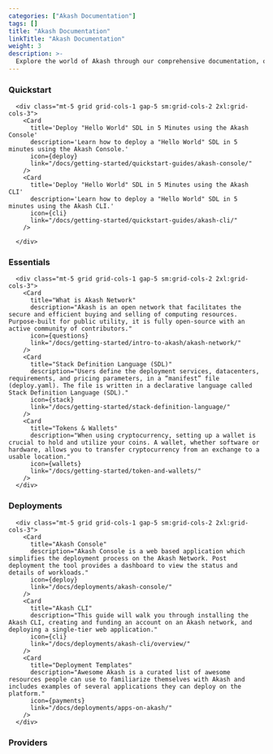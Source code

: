 ```yaml
---
categories: ["Akash Documentation"]
tags: []
title: "Akash Documentation"
linkTitle: "Akash Documentation"
weight: 3
description: >-
  Explore the world of Akash through our comprehensive documentation, offering tutorials and a rich repository of platform insights.
---
```





### Quickstart

      <div class="mt-5 grid grid-cols-1 gap-5 sm:grid-cols-2 2xl:grid-cols-3">
        <Card
          title='Deploy "Hello World" SDL in 5 Minutes using the Akash Console'
          description='Learn how to deploy a "Hello World" SDL in 5 minutes using the Akash Console.'
          icon={deploy}
          link="/docs/getting-started/quickstart-guides/akash-console/"
        />
        <Card
          title='Deploy "Hello World" SDL in 5 Minutes using the Akash CLI'
          description='Learn how to deploy a "Hello World" SDL in 5 minutes using the Akash CLI.'
          icon={cli}
          link="/docs/getting-started/quickstart-guides/akash-cli/"
        />

      </div>

### Essentials

      <div class="mt-5 grid grid-cols-1 gap-5 sm:grid-cols-2 2xl:grid-cols-3">
        <Card
          title="What is Akash Network"
          description="Akash is an open network that facilitates the secure and efficient buying and selling of computing resources. Purpose-built for public utility, it is fully open-source with an active community of contributors."
          icon={questions}
          link="/docs/getting-started/intro-to-akash/akash-network/"
        />
        <Card
          title="Stack Definition Language (SDL)"
          description="Users define the deployment services, datacenters, requirements, and pricing parameters, in a “manifest” file (deploy.yaml). The file is written in a declarative language called Stack Definition Language (SDL)."
          icon={stack}
          link="/docs/getting-started/stack-definition-language/"
        />
        <Card
          title="Tokens & Wallets"
          description="When using cryptocurrency, setting up a wallet is crucial to hold and utilize your coins. A wallet, whether software or hardware, allows you to transfer cryptocurrency from an exchange to a usable location."
          icon={wallets}
          link="/docs/getting-started/token-and-wallets/"
        />
      </div>

### Deployments

      <div class="mt-5 grid grid-cols-1 gap-5 sm:grid-cols-2 2xl:grid-cols-3">
        <Card
          title="Akash Console"
          description="Akash Console is a web based application which simplifies the deployment process on the Akash Network. Post deployment the tool provides a dashboard to view the status and details of workloads."
          icon={deploy}
          link="/docs/deployments/akash-console/"
        />
        <Card
          title="Akash CLI"
          description="This guide will walk you through installing the Akash CLI, creating and funding an account on an Akash network, and deploying a single-tier web application."
          icon={cli}
          link="/docs/deployments/akash-cli/overview/"
        />
        <Card
          title="Deployment Templates"
          description="Awesome Akash is a curated list of awesome resources people can use to familiarize themselves with Akash and includes examples of several applications they can deploy on the platform."
          icon={payments}
          link="/docs/deployments/apps-on-akash/"
        />
      </div>

### Providers

<div class="mt-5 grid grid-cols-1 gap-5 sm:grid-cols-2 2xl:grid-cols-3">
  <Card
    title="Kubernetes Cluster for Akash Providers"
    description="The setup of a Kubernetes cluster is the responsibility of the provider. This guide provides best practices and recommendations for setting up a Kubernetes cluster. This document is not a comprehensive guide and assumes pre-existing Kubernetes knowledge."
    icon={gpus}
    link="/docs/providers/build-a-cloud-provider/kubernetes-cluster-for-akash-providers/kubernetes-cluster-for-akash-providers/"
  />
  <Card
    title="Build a Cloud Provider with Praetor App"
    description="Praetor App provides an easy way to become a cloud provider for Akash Network. You can become a provider using a simplified UI rather than Command-line Interface. Once you become a cloud provider, and if the deployers choose your provider to deploy their application, they pay you in AKT."
    icon={praetor}
    link="https://docs.praetorapp.com/akash-provider/build-a-cloud-provider"
  />
  <Card
    title="Akash Provider FAQ and Guide "
    description="Use the techniques detailed in this guide to verify Akash Provider functionality and troubleshoot issues as they appear."
    icon={rocket}
    link="/docs/providers/provider-faq-and-guide/"
  />
</div>
